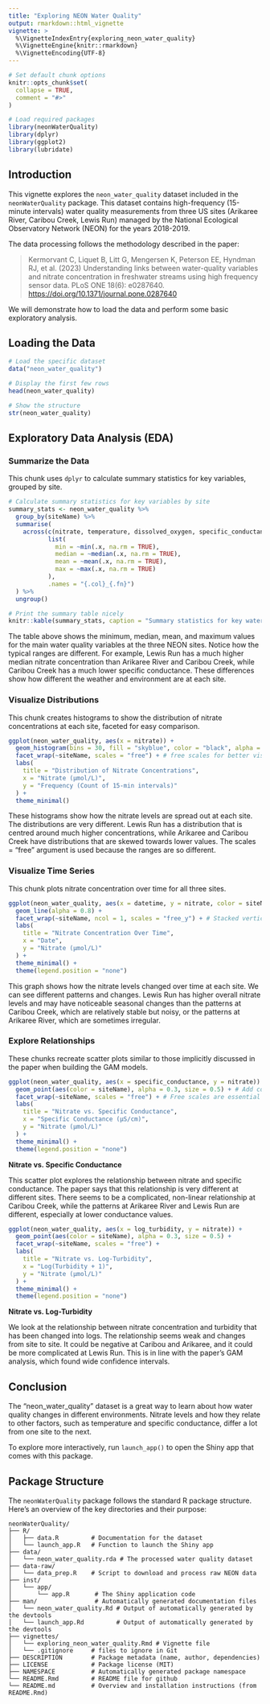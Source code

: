 ```yaml
---
title: "Exploring NEON Water Quality"
output: rmarkdown::html_vignette
vignette: >
  %\VignetteIndexEntry{exploring_neon_water_quality}
  %\VignetteEngine{knitr::rmarkdown}
  %\VignetteEncoding{UTF-8}
---
```


```r

# Set default chunk options
knitr::opts_chunk$set(
  collapse = TRUE,
  comment = "#>"
)

# Load required packages
library(neonWaterQuality)
library(dplyr)
library(ggplot2)
library(lubridate)
```

## Introduction

This vignette explores the `neon_water_quality` dataset included in the `neonWaterQuality` package. This dataset contains high-frequency (15-minute intervals) water quality measurements from three US sites (Arikaree River, Caribou Creek, Lewis Run) managed by the National Ecological Observatory Network (NEON) for the years 2018-2019.

The data processing follows the methodology described in the paper:

> Kermorvant C, Liquet B, Litt G, Mengersen K, Peterson EE, Hyndman RJ, et al. (2023) Understanding links between water-quality variables and nitrate concentration in freshwater streams using high frequency sensor data. PLoS ONE 18(6): e0287640. [https://doi.org/10.1371/journal.pone.0287640](https://doi.org/10.1371/journal.pone.0287640)

We will demonstrate how to load the data and perform some basic exploratory analysis.

## Loading the Data

```r

# Load the specific dataset
data("neon_water_quality")

# Display the first few rows
head(neon_water_quality)

# Show the structure
str(neon_water_quality)
```

## Exploratory Data Analysis (EDA)

### Summarize the Data

This chunk uses `dplyr` to calculate summary statistics for key variables, grouped by site.

```r

# Calculate summary statistics for key variables by site
summary_stats <- neon_water_quality %>%
  group_by(siteName) %>%
  summarise(
    across(c(nitrate, temperature, dissolved_oxygen, specific_conductance, turbidity, elevation), 
           list(
             min = ~min(.x, na.rm = TRUE),
             median = ~median(.x, na.rm = TRUE),
             mean = ~mean(.x, na.rm = TRUE),
             max = ~max(.x, na.rm = TRUE)
           ),
           .names = "{.col}_{.fn}")
  ) %>%
  ungroup()

# Print the summary table nicely
knitr::kable(summary_stats, caption = "Summary statistics for key water quality variables by site.")
```

The table above shows the minimum, median, mean, and maximum values for the main water quality variables at the three NEON sites. Notice how the typical ranges are different. For example, Lewis Run has a much higher median nitrate concentration than Arikaree River and Caribou Creek, while Caribou Creek has a much lower specific conductance. These differences show how different the weather and environment are at each site.

### Visualize Distributions

This chunk creates histograms to show the distribution of nitrate concentrations at each site, faceted for easy comparison.

```r

ggplot(neon_water_quality, aes(x = nitrate)) +
  geom_histogram(bins = 30, fill = "skyblue", color = "black", alpha = 0.7) +
  facet_wrap(~siteName, scales = "free") + # free scales for better visibility
  labs(
    title = "Distribution of Nitrate Concentrations",
    x = "Nitrate (µmol/L)",
    y = "Frequency (Count of 15-min intervals)"
  ) +
  theme_minimal()
```

These histograms show how the nitrate levels are spread out at each site. The distributions are very different. Lewis Run has a distribution that is centred around much higher concentrations, while Arikaree and Caribou Creek have distributions that are skewed towards lower values. The scales = "free" argument is used because the ranges are so different.

### Visualize Time Series

This chunk plots nitrate concentration over time for all three sites.

```r

ggplot(neon_water_quality, aes(x = datetime, y = nitrate, color = siteName)) +
  geom_line(alpha = 0.8) +
  facet_wrap(~siteName, ncol = 1, scales = "free_y") + # Stacked vertically, free y-axis
  labs(
    title = "Nitrate Concentration Over Time",
    x = "Date",
    y = "Nitrate (µmol/L)"
  ) +
  theme_minimal() +
  theme(legend.position = "none")
```

This graph shows how the nitrate levels changed over time at each site.  We can see different patterns and changes.  Lewis Run has higher overall nitrate levels and may have noticeable seasonal changes than the patterns at Caribou Creek, which are relatively stable but noisy, or the patterns at Arikaree River, which are sometimes irregular.

### Explore Relationships

These chunks recreate scatter plots similar to those implicitly discussed in the paper when building the GAM models.

```r

ggplot(neon_water_quality, aes(x = specific_conductance, y = nitrate)) +
  geom_point(aes(color = siteName), alpha = 0.3, size = 0.5) + # Add color, reduce alpha/size
  facet_wrap(~siteName, scales = "free") + # Free scales are essential
  labs(
    title = "Nitrate vs. Specific Conductance",
    x = "Specific Conductance (µS/cm)",
    y = "Nitrate (µmol/L)"
  ) +
  theme_minimal() +
  theme(legend.position = "none")
```

**Nitrate vs. Specific Conductance**

This scatter plot explores the relationship between nitrate and specific conductance. The paper says that this relationship is very different at different sites. There seems to be a complicated, non-linear relationship at Caribou Creek, while the patterns at Arikaree River and Lewis Run are different, especially at lower conductance values.

```r

ggplot(neon_water_quality, aes(x = log_turbidity, y = nitrate)) +
  geom_point(aes(color = siteName), alpha = 0.3, size = 0.5) +
  facet_wrap(~siteName, scales = "free") +
  labs(
    title = "Nitrate vs. Log-Turbidity",
    x = "Log(Turbidity + 1)",
    y = "Nitrate (µmol/L)"
  ) +
  theme_minimal() +
  theme(legend.position = "none")
```

**Nitrate vs. Log-Turbidity**

We look at the relationship between nitrate concentration and turbidity that has been changed into logs.  The relationship seems weak and changes from site to site. It could be negative at Caribou and Arikaree, and it could be more complicated at Lewis Run. This is in line with the paper's GAM analysis, which found wide confidence intervals.

## Conclusion

The "neon_water_quality" dataset is a great way to learn about how water quality changes in different environments.  Nitrate levels and how they relate to other factors, such as temperature and specific conductance, differ a lot from one site to the next.

To explore more interactively, run `launch_app()` to open the Shiny app that comes with this package.

## Package Structure
The `neonWaterQuality` package follows the standard R package structure. Here's an overview of the key directories and their purpose:

```text
neonWaterQuality/
├── R/
│   ├── data.R         # Documentation for the dataset
│   └── launch_app.R   # Function to launch the Shiny app
├── data/
│   └── neon_water_quality.rda # The processed water quality dataset
├── data-raw/
│   └── data_prep.R    # Script to download and process raw NEON data
├── inst/
│   └── app/
│       └── app.R       # The Shiny application code
├── man/                # Automatically generated documentation files
│   └── neon_water_quality.Rd # Output of automatically generated by the devtools
│   └── launch_app.Rd         # Output of automatically generated by the devtools
├── vignettes/
│   └── exploring_neon_water_quality.Rmd # Vignette file
│   └── .gitignore     # files to ignore in Git 
├── DESCRIPTION        # Package metadata (name, author, dependencies)
├── LICENSE            # Package license (MIT)
├── NAMESPACE          # Automatically generated package namespace
└── README.Rmd         # README file for github
└── README.md          # Overview and installation instructions (from README.Rmd)
``` 
